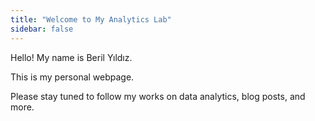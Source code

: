 ```yaml
---
title: "Welcome to My Analytics Lab"
sidebar: false 
---
```


Hello! My name is Beril Yıldız.

This is my personal webpage.

Please stay tuned to follow my works on data analytics, blog posts, and more.
